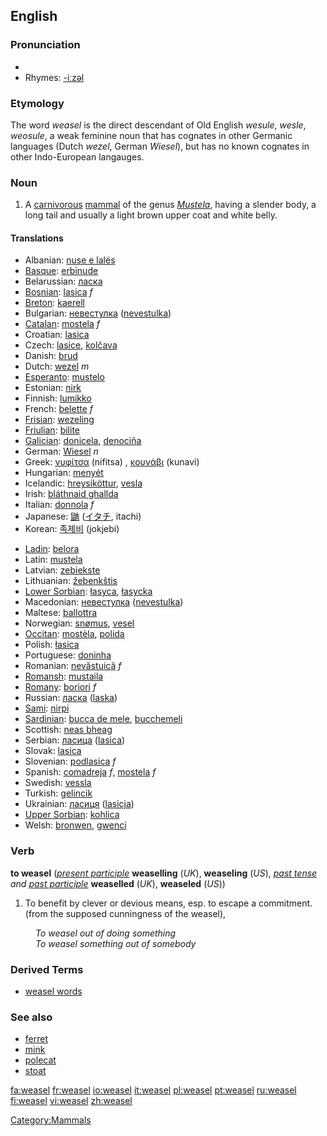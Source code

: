==English==
===Pronunciation===
* {{IPA|/'wiːzəl/}}
*Rhymes: [[Rhymes:English:-iːzəl|-iːzəl]]

===Etymology===

The word ''weasel'' is the direct descendant of Old English ''wesule'', ''wesle'', ''weosule'', a weak feminine noun that has cognates in other Germanic languages (Dutch ''wezel'', German ''Wiesel''), but has no known cognates in other Indo-European langauges.

===Noun===
{{wikipedia}}
{{en-noun}}

#A [[carnivorous]] [[mammal]] of the genus ''[[Mustela]]'', having a slender body, a long tail and usually a light brown upper coat and white belly.

====Translations====
{{top}}
*Albanian: [[nuse e lalës]]
*[[Basque]]: [[erbinude]]
*Belarussian: [[ласка]]
*[[Bosnian]]: [[lasica]] ''f''
*[[Breton]]: [[kaerell]]
*Bulgarian: [[невестулка]] ([[nevestulka]])
*[[Catalan]]: [[mostela]] ''f''
*Croatian: [[lasica]]
*Czech: [[lasice]], [[kolčava]]
*Danish: [[brud]]
*Dutch: [[wezel]] ''m''
*[[Esperanto]]: [[mustelo]]
*Estonian: [[nirk]]
*Finnish: [[lumikko]]
*French: [[belette]] ''f''
*[[Frisian]]: [[wezeling]]
*[[Friulian]]: [[bilite]]
*[[Galician]]: [[donicela]], [[denociña]]
*German: [[Wiesel]] ''n''
*Greek: [[νυφίτσα]] (nifitsa) {{f}}, [[κουνάβι]] (kunavi) {{n}}
*Hungarian: [[menyét]]
*Icelandic: [[hreysiköttur]], [[vesla]]
*Irish: [[bláthnaid ghallda]]
*Italian: [[donnola]] ''f''
*Japanese: [[鼬]] ([[イタチ]], itachi)
*Korean:  [[족제비]] (jokjebi)
{{mid}}
*[[Ladin]]: [[belora]]
*Latin: [[mustela#Latin|mustela]]
*Latvian: [[zebiekste]]
*Lithuanian: [[žebenkštis]]
*[[Lower Sorbian]]: [[łasyca]], [[łasycka]]
*Macedonian: [[невестулка]] ([[nevestulka]])
*Maltese: [[ballottra]]
*Norwegian: [[snømus]], [[vesel]]
*[[Occitan]]: [[mostèla]], [[polida]]
*Polish: [[łasica]] '' ''
*Portuguese: [[doninha]]
*Romanian: [[nevăstuică]] ''f''
*[[Romansh]]: [[mustaila]]
*[[Romany]]: [[boriori]] ''f''
*Russian: [[ласка]] ([[laska]]) '' ''
*[[Sami]]: [[nirpi]]
*[[Sardinian]]: [[bucca de mele]], [[bucchemeli]]
*Scottish: [[neas bheag]]
*Serbian: [[ласица]] ([[lasica]])
*Slovak: [[lasica]]
*Slovenian: [[podlasica]] ''f''
*Spanish: [[comadreja]] ''f'', [[mostela]] ''f''
*Swedish: [[vessla]]
*Turkish: [[gelincik]]
*Ukrainian: [[ласиця]] ([[lasicja]])
*[[Upper Sorbian]]: [[kohlica]]
*Welsh: [[bronwen]], [[gwenci]]
{{bottom}}

===Verb===
'''to weasel''' (''[[present participle]]'' '''weaselling''' (''UK''), '''weaseling''' (''US''), ''[[past tense]] and [[past participle]]'' '''weaselled''' (''UK''), '''weaseled''' (''US''))

# To benefit by clever or devious means, esp. to escape a commitment. (from the supposed cunningness of the weasel), 
:''To weasel out of doing something''
:''To weasel something out of somebody''


===Derived Terms===
*[[weasel words]]

===See also===
*[[ferret]]
*[[mink]]
*[[polecat]]
*[[stoat]]

[[Category:Mammals]]

[[fa:weasel]]
[[fr:weasel]]
[[io:weasel]]
[[it:weasel]]
[[pl:weasel]]
[[pt:weasel]]
[[ru:weasel]]
[[fi:weasel]]
[[vi:weasel]]
[[zh:weasel]]